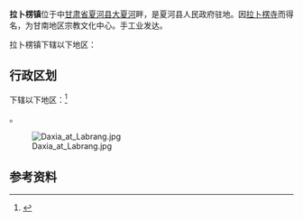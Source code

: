 {{coord|35|11|54|N|102|30|45|E|region:CN_type:city|display=title}}
{{中国乡级行政区
|行政区全称 =拉卜楞镇
|景观照片文件名 =Labrang4.jpg
|景观照片描述 =[[拉卜楞寺|拉卜楞寺]]
|汉语拼音 =
|其他语言 = 
|其他语言名称 = 
|位置图文件名 = 
|位置图描述 = 
|自定义图片=
|上级行政区 = [[甘肃省|甘肃省]][[甘南州|甘南州]][[夏河县|夏河县]]
|行政区类别 = 镇
|行政区划代码 =62 30 27 100
|行政区划 = 
|村委会 = 
|居委会 =
|建置时间 = 
|领导职位 = 
|领导名称 = 
|政府驻地 = 
|毗邻 = 
|地理坐标 = 
|总面积 =
|总人口 =
|邮政编码 =747199
|电话区号 = 941
}}
'''拉卜楞镇'''位于中[[甘肃省|甘肃省]][[夏河县|夏河县]][[大夏河|大夏河]]畔，是夏河县人民政府驻地。因[[拉卜楞寺|拉卜楞寺]]而得名，为甘南地区宗教文化中心。手工业发达。

拉卜楞镇下辖以下地区：

== 行政区划 ==

{{PAGENAMEBASE}}下辖以下地区：<ref>{{PRC admin/ref sgc|62/30/27/100/000}}</ref>

{{PRC admin/children|62/30/27/100/000}}。

[[File:Daxia_at_Labrang.jpg|thumb]]

== 参考资料 ==

{{reflist}}

{{行政区划小作品}}
{{甘肃小作品}}

{{PRC admin/navcat|62/30/27/100/000}}